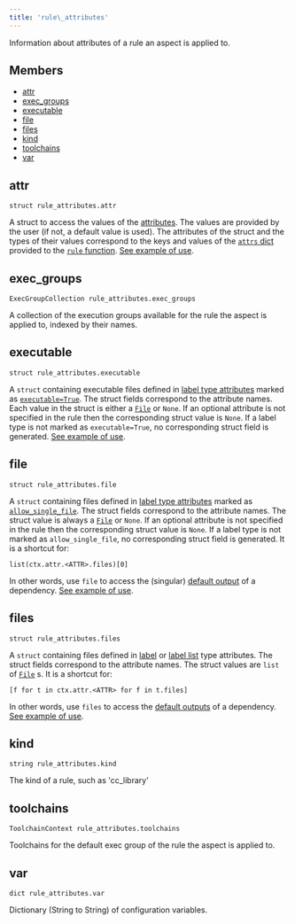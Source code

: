 ```yaml
---
title: 'rule\_attributes'
---
```




Information about attributes of a rule an aspect is applied to.

## Members

- [attr](#attr)
- [exec\_groups](#exec_groups)
- [executable](#executable)
- [file](#file)
- [files](#files)
- [kind](#kind)
- [toolchains](#toolchains)
- [var](#var)

## attr

```
struct rule_attributes.attr
```

 A struct to access the values of the [attributes](https://bazel.build/extending/rules#attributes). The values are provided by the user (if not, a default value is used). The attributes of the struct and the types of their values correspond to the keys and values of the [`attrs` dict](../globals/bzl.html#rule.attrs) provided to the [`rule` function](../globals/bzl.html#rule). [See example of use](https://github.com/bazelbuild/examples/blob/main/rules/attributes/printer.bzl).



## exec\_groups

```
ExecGroupCollection rule_attributes.exec_groups
```

 A collection of the execution groups available for the rule the aspect is applied to, indexed by their names.



## executable

```
struct rule_attributes.executable
```

 A `struct` containing executable files defined in [label type attributes](../toplevel/attr.html#label) marked as [`executable=True`](../toplevel/attr.html#label.executable). The struct fields correspond to the attribute names. Each value in the struct is either a [`File`](../builtins/File.html) or `None`. If an optional attribute is not specified in the rule then the corresponding struct value is `None`. If a label type is not marked as `executable=True`, no corresponding struct field is generated. [See example of use](https://github.com/bazelbuild/examples/blob/main/rules/actions_run/execute.bzl).



## file

```
struct rule_attributes.file
```

 A `struct` containing files defined in [label type attributes](../toplevel/attr.html#label) marked as [`allow_single_file`](../toplevel/attr.html#label.allow_single_file). The struct fields correspond to the attribute names. The struct value is always a [`File`](../builtins/File.html) or `None`. If an optional attribute is not specified in the rule then the corresponding struct value is `None`. If a label type is not marked as `allow_single_file`, no corresponding struct field is generated. It is a shortcut for:

```
list(ctx.attr.<ATTR>.files)[0]
```

In other words, use `file` to access the (singular) [default output](https://bazel.build/extending/rules#requesting_output_files) of a dependency. [See example of use](https://github.com/bazelbuild/examples/blob/main/rules/expand_template/hello.bzl).



## files

```
struct rule_attributes.files
```

 A `struct` containing files defined in [label](../toplevel/attr.html#label) or [label list](../toplevel/attr.html#label_list) type attributes. The struct fields correspond to the attribute names. The struct values are `list` of [`File`](../builtins/File.html) s. It is a shortcut for:

```
[f for t in ctx.attr.<ATTR> for f in t.files]
```

 In other words, use `files` to access the [default outputs](https://bazel.build/extending/rules#requesting_output_files) of a dependency. [See example of use](https://github.com/bazelbuild/examples/blob/main/rules/depsets/foo.bzl).



## kind

```
string rule_attributes.kind
```

 The kind of a rule, such as 'cc\_library'



## toolchains

```
ToolchainContext rule_attributes.toolchains
```

 Toolchains for the default exec group of the rule the aspect is applied to.



## var

```
dict rule_attributes.var
```

 Dictionary (String to String) of configuration variables.
